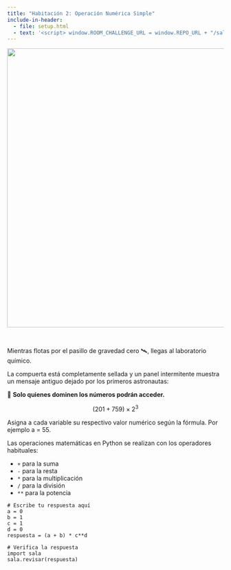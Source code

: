 ```yaml
---
title: "Habitación 2: Operación Numérica Simple"
include-in-header:
  - file: setup.html
  - text: '<script> window.ROOM_CHALLENGE_URL = window.REPO_URL + "/sala_02.py"; </script>'
---
```


<center>
<img src="./img/sala_02.png" width="650">
</center>

<br/>

Mientras flotas por el pasillo de gravedad cero 🛰️, llegas al laboratorio químico.

La compuerta está completamente sellada y un panel intermitente muestra un mensaje
antiguo dejado por los primeros astronautas:

🧩 **Solo quienes dominen los números podrán acceder.**

<div class="d-flex justify-content-center">
<div class="alert alert-warning">
$$
(201 + 759) \times 2^{3}
$$
</div>
</div>

<div class="alert alert-info">
Asigna a cada variable su respectivo valor numérico según la fórmula. Por ejemplo a = 55.
</div>

::: {.callout-tip title="Operaciones matemáticas en Python" collapse="true"}
Las operaciones matemáticas en Python se realizan con los operadores habituales:

* `+` para la suma
* `-` para la resta
* `*` para la multiplicación
* `/` para la división
* `**` para la potencia
:::

```pyodide-python
# Escribe tu respuesta aquí
a = 0
b = 1
c = 1
d = 0
respuesta = (a + b) * c**d

# Verifica la respuesta
import sala
sala.revisar(respuesta)
```